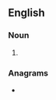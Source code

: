 ==English==

===Noun===
{{head|en|noun form}}

# {{plural of|en|reviler}}

===Anagrams===
* {{anagrams|en|a=eeilrrsv|relivers|resilver|silverer}}
